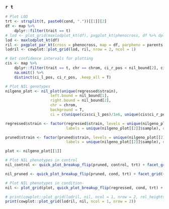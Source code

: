 
### `r t`
```r
# Plot LOD 
trt <- strsplit(t, paste0(cond, "."))[[1]][2]
df <- map %>%
    dplyr::filter(trait == t)
# lod <- plot_grid(maxlodplot_kt(df), pxgplot_kt(phenocross, df %>% dplyr::filter(chr == chrom)), rel_widths = c(3, 1))
lod <- maxlodplot_kt(df)
ril <- pxgplot_par_kt(cross = phenocross, map = df, parpheno = parents %>% dplyr::filter(trait == trt))
lodril <- cowplot::plot_grid(lod, ril, nrow = 2, ncol = 1)

# Get confidence intervals for plotting
cis <- map %>% 
    dplyr::filter(trait == t, chr == chrom, ci_r_pos < nil_bound[2], ci_l_pos > nil_bound[1]) %>%
    na.omit() %>%
    distinct(ci_l_pos, ci_r_pos, .keep_all = T)

# Plot NIL genotypes
nilgeno_plot <- nil_plot(unique(regressed$strain), 
                    left.bound = nil_bound[1], 
                    right.bound = nil_bound[2], 
                    chr = chrom, 
                    background = T, 
                    ci = c(unique(cis$ci_l_pos)/1e6, unique(cis$ci_r_pos)/1e6))

regressed$strain <- factor(regressed$strain, levels = unique(nilgeno_plot[[2]]$sample), 
                           labels = unique(nilgeno_plot[[2]]$sample), ordered = T)

pruned$strain <- factor(pruned$strain, levels = unique(nilgeno_plot[[2]]$sample), 
                           labels = unique(nilgeno_plot[[2]]$sample), ordered = T)

plot <- nilgeno_plot[[1]]

# Plot NIL phenotypes in control
nil_control <- quick_plot_breakup_flip(pruned, control, trt) + facet_grid(~trait)

nil_pruned <- quick_plot_breakup_flip(pruned, cond, trt) + facet_grid(~trait)

# Plot NIL phenotypes in condition-
nil <- plot_grid(plot, quick_plot_breakup_flip(regressed, cond, trt) + facet_grid(~trait), nil_pruned, nil_control, nrow = 1, ncol = 4)

# print(cowplot::plot_grid(lodril, nil, ncol = 1, nrow = 2, rel_heights = c(2,3.5)))
print(cowplot::plot_grid(lodril, nil, ncol = 1, nrow = 2))



```

